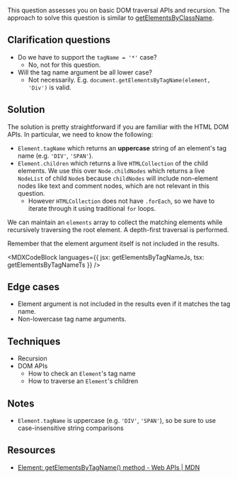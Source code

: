 

This question assesses you on basic DOM traversal APIs and recursion. The approach to solve this question is similar to [getElementsByClassName](/questions/javascript/get-elements-by-class-name).

## Clarification questions

- Do we have to support the `tagName = '*'` case?
  - No, not for this question.
- Will the tag name argument be all lower case?
  - Not necessarily. E.g. `document.getElementsByTagName(element, 'Div')` is valid.

## Solution

The solution is pretty straightforward if you are familiar with the HTML DOM APIs. In particular, we need to know the following:

- `Element.tagName` which returns an **uppercase** string of an element's tag name (e.g. `'DIV'`, `'SPAN'`).
- `Element.children` which returns a live `HTMLCollection` of the child elements. We use this over `Node.childNodes` which returns a live `NodeList` of child `Node`s because `childNodes` will include non-element nodes like text and comment nodes, which are not relevant in this question.
  - However `HTMLCollection` does not have `.forEach`, so we have to iterate through it using traditional `for` loops.

We can maintain an `elements` array to collect the matching elements while recursively traversing the root element. A depth-first traversal is performed.

Remember that the element argument itself is not included in the results.

<MDXCodeBlock
  languages={{ jsx: getElementsByTagNameJs, tsx: getElementsByTagNameTs }}
/>

## Edge cases

- Element argument is not included in the results even if it matches the tag name.
- Non-lowercase tag name arguments.

## Techniques

- Recursion
- DOM APIs
  - How to check an `Element`'s tag name
  - How to traverse an `Element`'s children

## Notes

- `Element.tagName` is uppercase (e.g. `'DIV'`, `'SPAN'`), so be sure to use case-insensitive string comparisons

## Resources

- [Element: getElementsByTagName() method - Web APIs | MDN](https://developer.mozilla.org/en-US/docs/Web/API/Element/getElementsByTagName)
